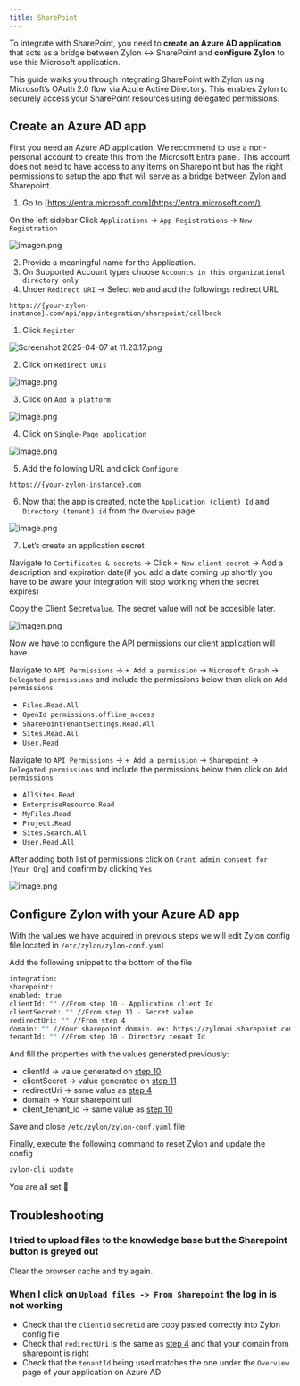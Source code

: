 ```yaml
---
title: SharePoint
---
```


To integrate with SharePoint, you need to **create an Azure AD application** that acts as a bridge between Zylon ↔ SharePoint and **configure Zylon** to use this Microsoft application.

This guide walks you through integrating SharePoint with Zylon using Microsoft’s OAuth 2.0 flow via Azure Active Directory. This enables Zylon to securely access your SharePoint resources using delegated permissions.

## Create an Azure AD app

First you need an Azure AD application. We recommend to use a non-personal account to create this from the Microsoft Entra panel. This account does not need to have access to any items on Sharepoint but has the right permissions to setup the app that will serve as a bridge between Zylon and Sharepoint.

1. Go to [https://entra.microsoft.com](https://entra.microsoft.com/).

On the left sidebar Click `Applications` → `App Registrations` → `New Registration`

![imagen.png](sharepoint-images/imagen.png)

2. Provide a meaningful name for the Application.
3. On Supported Account types choose `Accounts in this organizational directory only`
4. Under `Redirect URI` → Select `Web` and add the followings redirect URL

```
https://{your-zylon-instance}.com/api/app/integration/sharepoint/callback
```

1. Click `Register`

![Screenshot 2025-04-07 at 11.23.17.png](sharepoint-images/Screenshot_2025-04-07_at_11.23.17.png)

2. Click on `Redirect URIs`

![image.png](sharepoint-images/image.png)

3. Click on `Add a platform`

![image.png](sharepoint-images/image%201.png)

4. Click on `Single-Page application`

![image.png](sharepoint-images/image%202.png)

5. Add the following URL and click `Configure`:

```
https://{your-zylon-instance}.com
```

6. Now that the app is created, note the `Application (client) Id` and `Directory (tenant) id` from the `Overview` page.

![image.png](sharepoint-images/image%203.png)

7. Let’s create an application secret

Navigate to `Certificates & secrets` → Click `+ New client secret` → Add a description and expiration date(if you add a date coming up shortly you have to be aware your integration will stop working when the secret expires)

Copy the Client Secret`value`. The secret value will not be accesible later.

![imagen.png](sharepoint-images/imagen%201.png)


Now we have to configure the API permissions our client application will have.

Navigate to `API Permissions` → `+ Add a permission` → `Microsoft Graph` → `Delegated permissions` and include the permissions below then click on `Add permissions`

- `Files.Read.All`
- `OpenId permissions.offline_access`
- `SharePointTenantSettings.Read.All`
- `Sites.Read.All`
- `User.Read`

Navigate to `API Permissions` → `+ Add a permission` → `Sharepoint` → `Delegated permissions` and include the permissions below then click on `Add permissions`

- `AllSites.Read`
- `EnterpriseResource.Read`
- `MyFiles.Read`
- `Project.Read`
- `Sites.Search.All`
- `User.Read.All`

After adding both list of permissions click on `Grant admin consent for [Your Org]` and confirm by clicking `Yes`

![image.png](sharepoint-images/image%204.png)

## Configure Zylon with your Azure AD app

With the values we have acquired in previous
steps we will edit Zylon config file located in `/etc/zylon/zylon-conf.yaml`


Add the following snippet to the bottom of the file

```bash
integration:
sharepoint:
enabled: true
clientId: "" //From step 10 - Application client Id
clientSecret: "" //From step 11 - Secret value
redirectUri: "" //From step 4
domain: "" //Your sharepoint domain. ex: https://zylonai.sharepoint.com
tenantId: "" //From step 10 - Directory tenant Id

```

And fill the properties with the values generated previously:

- clientId → value generated on [step 10](sharepoint-images.md)
- clientSecret → value generated on [step 11](sharepoint-images.md)
- redirectUri → same value as [step 4](sharepoint-images.md)
- domain → Your sharepoint url
- client_tenant_id → same value as [step 10](sharepoint-images.md)

Save and close `/etc/zylon/zylon-conf.yaml` file

Finally, execute the following command to reset Zylon and update the config

```bash
zylon-cli update
```

You are all set 🎉

## Troubleshooting

### I tried to upload files to the knowledge base but the Sharepoint button is greyed out

Clear the browser cache and try again.

### When I click on `Upload files -> From Sharepoint` the log in is not working

- Check that the `clientId` `secretId` are copy pasted correctly into Zylon config file
- Check that `redirectUri` is the same as [step 4](sharepoint-images.md) and that
your domain from sharepoint is right
- Check that the `tenantId` being used matches the one under the `Overview` page of your application on Azure AD

